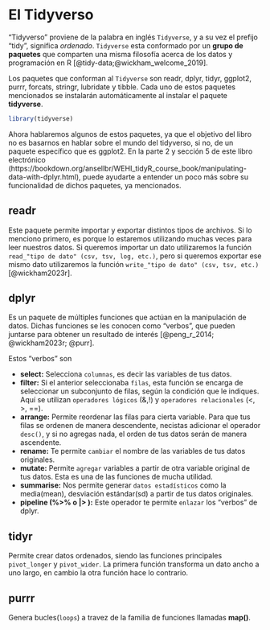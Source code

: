 # El Tidyverso 

"Tidyverso" proviene de la palabra en inglés `Tidyverse`, y a su vez el prefijo "tidy", significa _ordenado_. `Tidyverse` esta conformado por un __grupo de paquetes__ que comparten una misma filosofía acerca de los datos y programación en R [@tidy-data;@wickham_welcome_2019].

Los paquetes que conforman al `Tidyverse` son readr, dplyr, tidyr, ggplot2, purrr, forcats, stringr, lubridate y tibble. Cada uno de estos paquetes mencionados se instalarán automáticamente al instalar el paquete __tidyverse__. 

```r
library(tidyverse)
```

Ahora hablaremos algunos de estos paquetes, ya que el objetivo del libro no es basarnos en hablar sobre el mundo del tidyverso, si no, de un paquete específico que es ggplot2. En la parte 2 y sección 5 de este libro electrónico (https://bookdown.org/ansellbr/WEHI_tidyR_course_book/manipulating-data-with-dplyr.html), puede ayudarte a entender un poco más sobre su funcionalidad de dichos paquetes, ya mencionados. 

## readr

Este paquete permite importar y exportar distintos tipos de archivos. Si lo menciono primero, es porque lo estaremos utilizando muchas veces para leer nuestros datos. Si queremos importar un dato utilizaremos la función `read_"tipo de dato" (csv, tsv, log, etc.)`, pero si queremos exportar ese mismo dato utilizaremos la función `write_"tipo de dato" (csv, tsv, etc.)` [@wickham2023r].

## dplyr

Es un paquete de múltiples funciones que actúan en la manipulación de datos. Dichas funciones se les conocen como "verbos", que pueden juntarse para obtener un resultado de interés [@peng_r_2014; @wickham2023r; @purr]. 

Estos "verbos" son 

- __select:__ Selecciona `columnas`, es decir las variables de tus datos.
- __filter:__ Si el anterior seleccionaba `filas`, esta función se encarga de seleccionar un subconjunto de filas, según la condición que le indiques. Aquí se utilizan `operadores lógicos` (&,!) y `operadores relacionales` (<, >, ==).
- __arrange:__ Permite reordenar las filas para cierta variable. Para que tus filas se ordenen de manera descendente, necistas adicionar el operador `desc()`, y si no agregas nada, el orden de tus datos serán de manera ascendente. 
- __rename:__ Te permite `cambiar` el nombre de las variables de tus datos originales. 
- __mutate:__ Permite `agregar` variables a partir de otra variable original de tus datos. Esta es una de las funciones de mucha utilidad.
- __summarise:__ Nos permite generar `datos estadísticos` como la media(mean), desviación estándar(sd) a partir de tus datos originales. 
- __pipeline (%>% o |> ):__ Este operador te permite `enlazar` los "verbos" de dplyr.   


## tidyr

Permite crear datos ordenados, siendo las funciones principales `pivot_longer` y `pivot_wider`. La primera función transforma un dato ancho a uno largo, en cambio la otra función hace lo contrario.

## purrr

Genera bucles(`loops`) a travez de la familia de funciones llamadas __map()__.

























